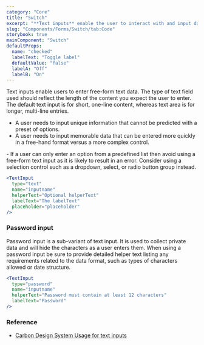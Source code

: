 ```yaml
---
category: "Core"
title: "Switch"
excerpt: "**Text inputs** enable the user to interact with and input data. Use when the application requires long-form content from the user."
slug: "Components/Forms/Switch/tab:Code"
storybook: true
mainComponent: "Switch"
defaultProps:
  name: "checked"
  labelText: "Toggle label"
  defaultValue: "false"
  labelA: "Off"
  labelB: "On"
---
```


Text inputs enable users to enter free-form text data. The type of text field used should reflect the length of the content you expect the user to enter. The default text input is for short, one-line content, whereas text area is for longer, multi-line entries.

<DoUse>
  
- A user needs to input unique information that cannot be predicted with a preset of options.
- A user needs to input memorable data that can be entered more quickly in a free-hand format versus a more complex control.

</DoUse>

<DoNotUse>
  - If a user can only enter an option from a predefined list then avoid using a
  free-form text input as it is likely to result in an error. Consider using a
  selection control such as a dropdown, select, or radio button group instead.
</DoNotUse>

```jsx live
<TextInput
  type="text"
  name="inputname"
  helperText="Optional helperText"
  labelText="The labelText"
  placeholder="placeholder"
/>
```

### Password input

Password input is a sub-variant of text input. It is used to collect private data and will hide the characters as a user enters them. When using a password input be sure to provide detailed helper text listing any requirements related to the data format, such as types of characters allowed or date structure.

```jsx live
<TextInput
  type="password"
  name="inputname"
  helperText="Password must contain at least 12 characters"
  labelText="Password"
/>
```

### Reference

- [Carbon Design System Usage for text inputs](https://next.carbondesignsystem.com/components/text-input)

